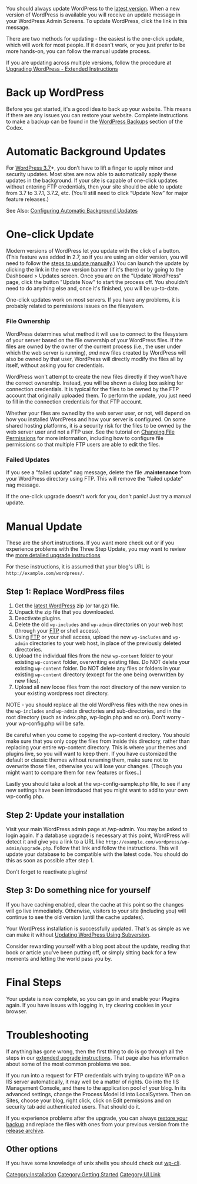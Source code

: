 {{Languages|
{{en|Updating_WordPress}}
{{es|Actualizar_WordPress}}
{{fr|Mettre_a_Jour_WordPress}}
{{fi|WordPressin päivittäminen}}
{{he|שדרוג וורדפרס}}
{{it|Aggiornare_WordPress}}
{{ja|WordPress のアップグレード}}
{{ka|ვორდპრესის განახლება}}
{{nl|WordPress updaten}}
{{pt|Como Atualizar o WordPress}}
{{pt-br|Atualizando o WordPress}}
{{ru|Обновление WordPress}}
{{sk|Aktualizácia WordPress}}
{{th|Updating_WordPress}}
{{zh-cn|升级 WordPress}}
{{zh-tw|升級WordPress}}
}}

{{Warning|The upgrade process will affect all files and folders included in the main WordPress installation. This includes all the core files used to run WordPress. If you have made any modifications to those files, your changes will be lost.}}

You should always update WordPress to the [https://wordpress.org/download/ latest version]. When a new version of WordPress is available you will receive an update message in your WordPress Admin Screens. To update WordPress, click the link in this message.

There are two methods for updating - the easiest is the one-click update, which will work for most people.  If it doesn't work, or you just prefer to be more hands-on, you can follow the manual update process.

If you are updating across multiple versions, follow the procedure at [http://codex.wordpress.org/Upgrading_WordPress_Extended#Upgrading_Across_Multiple_Versions Upgrading WordPress - Extended Instructions]

= Back up WordPress =
Before you get started, it's a good idea to back up your website. This means if there are any issues you can restore your website. Complete instructions to make a backup can be found in the [[WordPress Backups]] section of the Codex.

= Automatic Background Updates =

For [[Version 3.7|WordPress 3.7]]+, you don’t have to lift a finger to apply minor and security updates. Most sites are now able to automatically apply these updates in the background. If your site is capable of one-click updates without entering FTP credentials, then your site should be able to update from 3.7 to 3.7.1, 3.7.2, etc. (You’ll still need to click “Update Now” for major feature releases.)

See Also: [[Configuring_Automatic_Background_Updates|Configuring Automatic Background Updates]]

= One-click Update =
Modern versions of WordPress let you update with the click of a button. (This feature was added in 2.7, so if you are using an older version, you will need to follow the [[#Manual_Update|steps to update manually]].) You can launch the update by clicking the link in the new version banner (if it's there) or by going to the Dashboard > Updates screen.  Once you are on the "Update WordPress" page, click the button "Update Now" to start the process off. You shouldn't need to do anything else and, once it's finished, you will be up-to-date.

One-click updates work on most servers. If you have any problems, it is probably related to permissions issues on the filesystem.

=== File Ownership ===

WordPress determines what method it will use to connect to the filesystem of your server based on the file ownership of your WordPress files. If the files are owned by the owner of the current process (i.e., the user under which the web server is running), ''and'' new files created by WordPress will also be owned by that user, WordPress will directly modify the files all by itself, without asking you for credentials.

WordPress won't attempt to create the new files directly if they won't have the correct ownership. Instead, you will be shown a dialog box asking for connection credentials. It is typical for the files to be owned by the FTP account that originally uploaded them. To perform the update, you just need to fill in the connection credentials for that FTP account.

Whether your files are owned by the web server user, or not, will depend on how you installed WordPress and how your server is configured. On some shared hosting platforms, it is a security risk for the files to be owned by the web server user and not a FTP user. See the tutorial on [[Changing File Permissions]] for more information, including how to configure file permissions so that multiple FTP users are able to edit the files.

=== Failed Updates ===
If you see a "failed update" nag message, delete the file '''.maintenance''' from your WordPress directory using FTP. This will remove the "failed update" nag message.

If the one-click upgrade doesn't work for you, don't panic! Just try a manual update.

= Manual Update =

These are the short instructions.
If you want more check out or if you experience problems with the Three Step Update, you may want to review the [[Upgrading_WordPress_Extended|more detailed upgrade instructions]]

For these instructions, it is assumed that your blog's URL is <code><nowiki>http://example.com/wordpress/</nowiki></code>. 

== Step 1: Replace WordPress files ==

# Get the [https://wordpress.org/download/ latest WordPress] zip (or tar.gz) file. 
# Unpack the zip file that you downloaded. 
# Deactivate plugins.
# Delete the old <code>wp-includes</code> and <code>wp-admin</code> directories on your web host (through your [[FTP_Clients|FTP]] or shell access).
# Using [[FTP_Clients|FTP]] or your shell access, upload the new <code>wp-includes</code> and <code>wp-admin</code> directories to your web host, in place of the previously deleted directories.
# Upload the individual files from the new <code>wp-content</code> folder to your existing <code>wp-content</code> folder, overwriting existing files. Do NOT delete your existing <code>wp-content</code> folder. Do NOT delete any files or folders in your existing <code>wp-content</code> directory (except for the one being overwritten by new files). 
# Upload all new loose files from the root directory of the new version to your existing wordpress root directory.

NOTE - you should replace all the old WordPress files with the new ones in the <code>wp-includes</code> and <code>wp-admin</code> directories and sub-directories, and in the root directory (such as  index.php, wp-login.php and so on). Don't worry - your wp-config.php will be safe.

Be careful when you come to copying the wp-content directory.  You should make sure that you only copy the files from inside this directory, rather than replacing your entire wp-content directory.  This is where your themes and plugins live, so you will want to keep them.  If you have customized the default or classic themes without renaming them, make sure not to overwrite those files, otherwise you will lose your changes.  (Though you might want to compare them for new features or fixes..)

Lastly you should take a look at the wp-config-sample.php file, to see if any new settings have been introduced that you might want to add to your own wp-config.php.

== Step 2: Update your installation ==
Visit your main WordPress admin page at /wp-admin. You may be asked to login again. If a database upgrade is necessary at this point, WordPress will detect it and give you a link to a URL like <code><nowiki>http://example.com/wordpress/wp-admin/upgrade.php</nowiki></code>. Follow that link and follow the instructions. This will update your database to be compatible with the latest code. You should do this as soon as possible after step 1.

Don't forget to reactivate plugins!

== Step 3: Do something nice for yourself ==

If you have caching enabled, clear the cache at this point so the changes will go live immediately. Otherwise, visitors to your site (including you) will continue to see the old version (until the cache updates).

Your WordPress installation is successfully updated. That's as simple as we can make it without [[Installing/Updating_WordPress_with_Subversion|Updating WordPress Using Subversion]].

Consider rewarding yourself with a blog post about the update, reading that book or article you've been putting off, or simply sitting back for a few moments and letting the world pass you by.

= Final Steps =

Your update is now complete, so you can go in and enable your Plugins again. 
If you have issues with logging in, try clearing cookies in your browser.

= Troubleshooting =

If anything has gone wrong, then the first thing to do is go through all the steps in our [[Upgrading_WordPress_Extended|extended upgrade instructions]]. That page also has information about some of the most common problems we see.

If you run into a request for FTP credentials with trying to update WP on a IIS server automatically, it may well be a matter of rights. Go into the IIS Management Console, and there to the application pool of your blog. In its advanced settings, change the Process Model Id into LocalSystem. Then on Sites, choose your blog, right click, click on Edit permissions and on security tab add authenticated users. That should do it. 

If you experience problems after the upgrade, you can always [[Restoring_Your_Database_From_Backup|restore your backup]] and replace the files with ones from your previous version from the [https://wordpress.org/download/releases/ release archive].

== Other options ==
If you have some knowledge of unix shells you should check out [[wp-cli]].

[[Category:Installation]]
[[Category:Getting Started]]
[[Category:UI Link]]